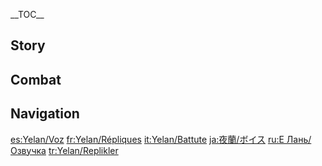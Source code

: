 {{CharacterTabs}}
{{LanguageTabs}}
__TOC__

==Story==
{{VO/Story
|character           = Yelan
|name                = Yelan

<!-- Hello -->
|vo_01_01_title      = Hello
|vo_01_01_file       = VO_{language}{character} Hello.ogg
|vo_01_01_tx         = Hello, [[Traveler]]. Call me Yelan. I think you may need my help, and I just so happen to be interested in some information you have. In other words — you scratch my back, I'll scratch yours.

<!-- Chats -->
|vo_02_01_title      = Chat: Tip-Off
|vo_02_01_file       = VO_{language}{character} Chat - Tip-Off.ogg
|vo_02_01_tx         = I got a new letter from an informant. Looks like the situation has changed again.

|vo_02_02_title      = Chat: Truancy
|vo_02_02_file       = VO_{language}{character} Chat - Truancy.ogg
|vo_02_02_tx         = Good roll... Alright, maybe I'll take one more day off, and knock out the rest of the work once I'm feeling up to it.

|vo_02_03_title      = Chat: Identity
|vo_02_03_file       = VO_{language}{character} Chat - Identity.ogg
|vo_02_03_tx         = Navigating the world is a whole lot easier with a few different identities to choose from. Need me to come up with some for you?

<!-- Weather -->
|vo_03_01_title      = When It Rains
|vo_03_01_file       = VO_{language}{character} When It Rains.ogg
|vo_03_01_tx         = It's raining again? Oh, this isn't good... If the rain washes away the traces, it's gonna set us back a long way...

|vo_03_02_title      = When Thunder Strikes
|vo_03_02_file       = VO_{language}{character} When Thunder Strikes.ogg
|vo_03_02_tx         = Only innocent children and timid adults are scared of thunder. But you're not either of those... are you?

|vo_03_03_title      = When It Snows
|vo_03_03_file       = VO_{language}{character} When It Snows.ogg
|vo_03_03_tx         = It's getting a little cold... Time to bundle up.

|vo_03_04_title      = When the Sun Is Out
|vo_03_04_file       = VO_{language}{character} When the Sun Is Out.ogg
|vo_03_04_tx         = This blinding sunlight is such a pain... No way I can get a nap in this weather.

|vo_03_05_title      = When the Wind Is Blowing
|vo_03_05_file       = VO_{language}{character} When the Wind Is Blowing.ogg
|vo_03_05_tx         = There's a restlessness in the wind... Hmm...

<!-- Greetings -->
|vo_04_01_title      = Good Morning
|vo_04_01_file       = VO_{language}{character} Good Morning.ogg
|vo_04_01_tx         = Mmm~ So early... I usually get up at noon if I don't have any urgent work.

|vo_04_02_title      = Good Afternoon
|vo_04_02_file       = VO_{language}{character} Good Afternoon.ogg
|vo_04_02_tx         = Ah, I'm getting sleepy. Think I'll take a nap... Don't wake me. I'll wake up naturally when it's time to work.

|vo_04_03_title      = Good Evening
|vo_04_03_file       = VO_{language}{character} Good Evening.ogg
|vo_04_03_tx         = Good evening. Have you had dinner? What did you have, how was it? Oh... Just making conversation. Don't think anything of it.

|vo_04_04_title      = Good Night
|vo_04_04_file       = VO_{language}{character} Good Night.ogg
|vo_04_04_tx         = Come on now, drink your milk and go to sleep. What? You're not a kid? Hehe... Alright, well, I'll just leave it right here, it's yours if you want it. I usually fall asleep well after midnight. Full disclosure &mdash; if you're a sleep talker, I can't promise I won't take notes, kay?

<!-- About -->
|vo_05_01_title      = About {character}: Duties
|vo_05_01_file       = VO_{language}{character} About {character} - Duties.ogg
|vo_05_01_tx         = The [[Qixing]] know [[Liyue]] like the back of their hands. But there's certain information out there that can only be obtained using more specialized methods. That's my area of expertise, so I generally take care of all those assignments myself.

|vo_05_02_title      = About {character}: Rumors
|vo_05_02_friendship = 4
|vo_05_02_file       = VO_{language}{character} About {character} - Rumors.ogg
|vo_05_02_tx         = Some say the boss of [[Yanshang Teahouse]] is a young entrepreneur who got rich overnight; some say there's a sickly and frail senior employee of the [[Ministry of Civil Affairs]] living as a hermit outside the city; others say you should stay away from restricted areas, or you'll get haunted by a blue ghost... Obviously, most civilians have never heard the name Yelan before. So you can safely laugh off all these rumors.

<!-- About Us -->
|vo_06_01_title      = About Us: Relationship
|vo_06_01_file       = VO_{language}{character} About Us - Relationship.ogg
|vo_06_01_tx         = Huh? What's that look on your face for? You don't have to be on guard around me. I never scheme against people who have my stamp of approval.

|vo_06_02_title      = About Us: Deception
|vo_06_02_friendship = 6
|vo_06_02_file       = VO_{language}{character} About Us - Deception.ogg
|vo_06_02_tx         = Don't be too ready to believe people when they cross their heart and hope to die. Sweet talkers only say what you want to hear. And think twice before meeting someone else's gaze &mdash; your eyes speak volumes about what you're thinking. When it comes down to it, we're friends, and if somebody ever conned you, I'd feel like I'd been cheated, too.

<!-- Miscellany I -->
|vo_07_01_title      = About the [[Vision]]
|vo_07_01_friendship = 4
|vo_07_01_file       = VO_{language}{character} About the Vision.ogg
|vo_07_01_tx         = Wherever there's important information to be found, the stakes involved in extracting it are often fatal. It doesn't matter how big or reliable the team under you may be, you can never completely rule out the risk. The bottom line is, have enough force at your fingertips to control the situation. I got lucky &mdash; I got my Vision just a few days after realizing that. Otherwise... you'd probably be talking to a very disheveled-looking ghost right now.

|vo_07_02_title      = Anything to Share: Blocking Out Noise
|vo_07_02_file       = VO_{language}{character} Anything to Share - Blocking Out Noise.ogg
|vo_07_02_tx         = If you grind [[Loach Pearl]]s down to size, they make excellent earplugs. They're very sound-proof &mdash; you can sleep away blissfully even when there's someone screaming right in your ear... Of course, I hope for your sake that you don't ever need them for that kind of reason.

|vo_07_03_title      = Anything to Share: Fascinating Bracelet
|vo_07_03_file       = VO_{language}{character} Anything to Share - Fascinating Bracelet.ogg
|vo_07_03_tx         = The bracelet on my right hand? I suppose there's no harm in telling you... It contains a kind of magic used by our clan, and it can send simple messages. The meaning of those messages is buried in the blue light, and only I can decipher them.

|vo_07_04_title      = Anything to Share: Pursuing the Target
|vo_07_04_file       = VO_{language}{character} Anything to Share - Pursuing the Target.ogg
|vo_07_04_tx         = When I'm tracking a target, I like to put psychological pressure on them. In the process of trying to shake me off, they will start to panic, bring in reinforcements, alter their plan... they keep going like this until eventually, they've exposed everything I need to know. Heh...

|vo_07_05_title      = Interesting Things
|vo_07_05_file       = VO_{language}{character} Interesting Things.ogg
|vo_07_05_tx         = Do you know much about [[Weasel Thieves]]? They're not especially intelligent creatures, but once you tame them, they can be trained to steal things and even pick locks. Pretty clear-cut case, isn't it &mdash; if even animals can be used as pawns with the right methods, the same has to be all the more true of people, who are constantly plotting and scheming against one another to begin with.

<!-- About teammate -->
|vo_08_01_title      = About [[Ningguang]]: Relationship
|vo_08_01_friendship = 4
|vo_08_01_file       = VO_{language}{character} About Ningguang - Relationship.ogg
|vo_08_01_tx         = I got to know Ningguang a long time ago, before she was a Qixing, and we worked together for a while. Maybe I'm partly to thank for the fact that she became a Qixing so quickly. Hehe, who can say? Anyway, she was the one who recommended this job to me. It was a good choice, I'm very well-suited to it.
|vo_08_01_mention    = Ningguang

|vo_08_02_title      = About Ningguang: Expectations
|vo_08_02_friendship = 4
|vo_08_02_file       = VO_{language}{character} About Ningguang - Expectations.ogg
|vo_08_02_tx         = Ningguang is good to work with. But I have to be mindful of our identities when I'm out in public. When I meet a Qixing as an employee of the Ministry of Civil Affairs, they're "Sir" or "Lady" to me.
|vo_08_02_mention    = Ningguang

|vo_08_03_title      = About [[Ganyu]]
|vo_08_03_friendship = 4
|vo_08_03_file       = VO_{language}{character} About Ganyu.ogg
|vo_08_03_tx         = Ah, the secretary... I could never work non-stop like she does, certainly not at that level of efficiency. I guess being half-[[adeptus]] must have its perks. Imagine not needing sleep to regain your energy levels...
|vo_08_03_mention    = Ganyu

|vo_08_04_title      = About [[Keqing]]
|vo_08_04_friendship = 4
|vo_08_04_file       = VO_{language}{character} About Keqing.ogg
|vo_08_04_tx         = I don't really like people who cram their schedules full, because it doesn't leave any room for negotiation. If something happens that they didn't anticipate, it throws their plans into oblivion, impacting not just themselves but their coworkers, too. But the Yuheng is different. She works in a very methodical way. I always enjoy working with her.
|vo_08_04_mention    = Keqing

|vo_08_05_title      = About [[Yanfei]]
|vo_08_05_friendship = 4
|vo_08_05_file       = VO_{language}{character} About Yanfei.ogg
|vo_08_05_tx         = I like Yanfei a lot. And I'm not talking about our friendship &mdash; as a high-profile legal consultant, important intel in [[Liyue Harbor]] is constantly flowing in her direction. Whenever I help her out, I always get some invaluable leads in return. I gotta say though, sometimes I think she respects me a little too much.
|vo_08_05_mention    = Yanfei

|vo_08_06_title      = About [[Xiao]]
|vo_08_06_friendship = 4
|vo_08_06_file       = VO_{language}{character} About Xiao.ogg
|vo_08_06_tx         = The elders in my clan once said that we must always show the utmost respect to the Vigilant [[Yaksha]]. Apparently, the only time that our ancestor would gain some temporary relief from his insanity was when passing by the [[Wangshu Inn]]. It must have been the comforting effect of his presence that wards off evil spirits. That said, if I ever have the honor of fighting side by side with the Conqueror of Demons, I will focus only on the mission. I cannot let myself be distracted by concerns about his status.
|vo_08_06_mention    = Xiao

|vo_08_07_title      = About [[Xiangling]]
|vo_08_07_friendship = 4
|vo_08_07_file       = VO_{language}{character} About Xiangling.ogg
|vo_08_07_tx         = Ah, Xiangling, the lovely little chef. Her ingredients are always top quality, easily as good as [[Liuli Pavilion]] and [[Xinyue Kiosk]]. Sometimes I go to her for dried [[Jueyun Chili]]s... She doesn't seem to understand why I eat them in the way that I do, and I don't feel like trying to explain it to her, either. It's just a family tradition.
|vo_08_07_mention    = Xiangling

|vo_08_08_title      = About [[Xingqiu]]
|vo_08_08_friendship = 4
|vo_08_08_file       = VO_{language}{character} About Xingqiu.ogg
|vo_08_08_tx         = Of course I remember him &mdash; the young master of the [[Feiyun Commerce Guild]]. I have dealings with his family all the time. Who knows... maybe one day, he'll be outsmarting everyone around him, too.
|vo_08_08_mention    = Xingqiu

|vo_08_09_title      = About [[Tartaglia]]
|vo_08_09_friendship = 4
|vo_08_09_file       = VO_{language}{character} About Tartaglia.ogg
|vo_08_09_tx         = The [[Fatui]] [[harbinger]]? He helped me out once &mdash; unwittingly. I was planning a deep-reaching investigation into the former owner of the Yanshang Teahouse, but our harbinger friend got to him first. He showed up demanding payment of his debt, and also exposed his accounting fraud, which got him thrown in jail. That made it very easy for me to take over Yanshang Teahouse myself, and it's proven to be a very useful base.
|vo_08_09_mention    = Tartaglia

<!-- More About -->
|vo_09_01_title      = More About {character}: I
|vo_09_01_file       = VO_{language}{character} More About {character} - 01.ogg
|vo_09_01_tx         = The reason I'm willing to bet on you is because of your special status. I think it'll bring me a lot of leads that can get me closer to the truth... Heh, so, got any news for me today?

|vo_09_02_title      = More About {character}: II
|vo_09_02_friendship = 3
|vo_09_02_file       = VO_{language}{character} More About {character} - 02.ogg
|vo_09_02_tx         = Exchanging information has to be a two-way thing, so I guess I can tell you something about my past. Thanks to my family's connections, I learned some useful skills from the [[Millelith]] scouts very early on. Although there are things working against you every step of the way when you're gathering intelligence, as long as I keep myself alive, I'll always emerge as the winner in the end...

|vo_09_03_title      = More About {character}: III
|vo_09_03_friendship = 4
|vo_09_03_file       = VO_{language}{character} More About {character} - 03.ogg
|vo_09_03_tx         = Clues are links in a chain. You have to trace them all the way back to where everything began before there can be a resolution. To that end, I need to keep my eyes and ears on every part of society, and often, that means having to be more than one person. People sometimes describe me as "one person, many faces" and so on... I take it as a compliment.

|vo_09_04_title      = More About {character}: IV
|vo_09_04_friendship = 5
|vo_09_04_file       = VO_{language}{character} More About {character} - 04.ogg
|vo_09_04_tx         = Someone once warned me to be careful about digging up certain things from the past. Dig too deep and you might find yourself standing in your own grave, they say... Well, I'm not about to stop, least of all because of anything anyone else has to say. Sure, I can't change the facts, but if it's a choice between the cold, hard truth and blissful unawareness, I'll take the former. What about you? Which would you choose?

|vo_09_05_title      = More About {character}: V
|vo_09_05_friendship = 6
|vo_09_05_file       = VO_{language}{character} More About {character} - 05.ogg
|vo_09_05_tx         = Tell me something. If I'm gonna stay around, what kind of person do you want me to be to you? Someone you work with? A competitor, who challenges you to sharpen your game? Just another name on your long list of acquaintances, or... somebody more important than that? Depending on what you're hoping for, I can either play that part or become that person.

<!-- Miscellany II -->
|vo_10_01_title      = {character}'s Hobbies
|vo_10_01_file       = VO_{language}{character} Hobbies.ogg
|vo_10_01_tx         = In my free time, I live life completely at random. It's quite simple: I make a list of things to do, then I roll the dice to decide which one I'm going to do next. It's a surprisingly fun game, and it's really broadened my mind... in that sense, it's been quite helpful where my job is concerned.

|vo_10_02_title      = {character}'s Troubles
|vo_10_02_file       = VO_{language}{character} Troubles.ogg
|vo_10_02_tx         = My physical fitness isn't actually that great compared with some trained martial artists. It's a hereditary thing that runs in my family. So before getting into really important work, I adjust my schedule to make sure I get enough rest, wait till I have built up enough energy, then strive to finish everything that needs doing in one go. Outside of work, I try my best to live life at a calm and carefree pace. So I'll always decline to take on any strenuous physical labor.

|vo_10_03_title      = Favorite Food
|vo_10_03_file       = VO_{language}{character} Favorite Food.ogg
|vo_10_03_tx         = I like to grind dried Jueyun Chilis and [[Violetgrass]] stamens into powder, mix them in with some Yunlai White Tea leaves, and then brew a strong pot of tea. It has the most powerful fragrance that makes you instantly fall in love with it. I prefer drinks like this with a long-lasting aftertaste to things like coffee and spirits.

|vo_10_04_title      = Least Favorite Food
|vo_10_04_file       = VO_{language}{character} Least Favorite Food.ogg
|vo_10_04_tx         = You have to be very careful with sweets. That powerful sense of satisfaction... it weakens your willpower and makes you relaxed. It only takes a few bites to get addicted, and with long-term consumption, you'll slowly but surely lose your edge.

<!-- Receiving a Gift -->
|vo_11_01_title      = Receiving a Gift: I
|vo_11_01_file       = VO Yelan Receiving a Gift - 01.ogg
|vo_11_01_tx         =  Hm, not bad. Almost good enough to bribe me with.

|vo_11_02_title      = Receiving a Gift: II
|vo_11_02_file       = VO Yelan Receiving a Gift - 02.ogg
|vo_11_02_tx         = Once you get accustomed to spicy food, everything else tastes bland. That's just the way it is.

|vo_11_03_title      = Receiving a Gift: III
|vo_11_03_file       = VO Yelan Receiving a Gift - 03.ogg
|vo_11_03_tx         = Shall we roll some dice? Whoever gets the lowest number... gets to eat it.

<!-- Birthday -->
|vo_12_01_title      = Birthday
|vo_12_01_file       = VO_{language}{character} Birthday.ogg
|vo_12_01_tx         = If I was to tell you that maybe you shouldn't celebrate too hard today, because you'll let your guard down, and someone out there might just be waiting for that moment to make their move on you... it probably wouldn't go down very well. So, relax and take it easy today. Oh, and you should stop by the Yanshang Teahouse &mdash; I whipped up some treats especially for you. Not sweet ones, of course. Just the tiniest little hint of chili.

<!-- Feelings About Ascension -->
|vo_13_01_title      = Feelings About Ascension: Intro
|vo_13_01_ascension  = 1
|vo_13_01_file       = VO_{language}{character} Feelings About Ascension -  01.ogg
|vo_13_01_tx         = In my line of work, combat skills are essential.

|vo_13_02_title      = Feelings About Ascension: Building Up
|vo_13_02_ascension  = 2
|vo_13_02_file       = VO_{language}{character} Feelings About Ascension -  02.ogg
|vo_13_02_tx         = Sometimes, you have to strike hard and fast at just the right moment to expose the lies while avoiding any unwanted interference.

|vo_13_03_title      = Feelings About Ascension: Climax
|vo_13_03_ascension  = 4
|vo_13_03_file       = VO_{language}{character} Feelings About Ascension -  03.ogg
|vo_13_03_tx         = Finding the truth might sound simple, but it takes perseverance to stick to the trail of clues and it takes strength to follow them deep into dangerous territory.

|vo_13_04_title      = Feelings About Ascension: Conclusion
|vo_13_04_ascension  = 6
|vo_13_04_file       = VO_{language}{character} Feelings About Ascension -  04.ogg
|vo_13_04_tx         = I have long regarded you as my most important informant. Naturally, I need to be fully prepared to face whatever risks come with the final answer when you bring it to me. Come on, let's go get it!
}}

==Combat==
{{Combat VO
|character           = Yelan

<!-- Elemental Skill -->
|skill_1_tx          = Busted.
|skill_2_tx          = Gotcha.
|skill_3_tx          = Quietly now.

<!-- Elemental Burst -->
|burst_1_tx          = Game's up, fun's over!
|burst_2_tx          = Here comes the catch.
|burst_3_tx          = Things are about to get dicey.

<!-- Sprint Start -->
|sprint-s_1_tx       = Take it easy.
|sprint-s_2_file     =  Sprint Start 02,Sprint Start 03

|glider_1_file       = Deploying Wind Glider 01,Deploying Wind Glider 02,Deploying Wind Glider 03

|chest_1_tx          = Easy money.
|chest_2_tx          = Treasure... one way to draw your target out of hiding.
|chest_3_tx          = A chest full of valuables... and a trove of potential clues.

|low-hp_1_tx         = What a drag...
|low-hp_2_tx         = Winging it wasn't the best idea...
|low-hp_3_tx         = I didn't factor this in...

<!-- Ally at Low HP -->
|ally-low-hp_1_tx    = Get back, I'll finish this job.
|ally-low-hp_2_tx    = You're running cold, allow me.

|fallen_1_tx         = What are... the odds?
|fallen_2_tx         = How was l... so wrong...
|fallen_3_tx         = But the truth... is still unknown...

|hit-l_1_file        = Light Hit Taken 02
|hit-l_1_tx          = Gutsy.
|hit-l_2_file        = Light Hit Taken 01,Light Hit Taken 03,Light Hit Taken 04,Light Hit Taken 05,Light Hit Taken 06

|hit-h_1_tx          = No...
|hit-h_2_file        = Heavy Hit Taken 02,Heavy Hit Taken 03,Heavy Hit Taken 04,Heavy Hit Taken 05,Heavy Hit Taken 06

|join_1_tx           = Who's our target this time?
|join_2_tx           = It's time to pull the trigger.
|join_3_tx           = Let's go get ourselves some answers.

|atk-l_1_file        = Light Attack 01,Light Attack 02,Light Attack 03,Light Attack 04,Light Attack 05,Light Attack 06,Light Attack 07

|atk-m_1_file        = Mid Attack 01,Mid Attack 02,Mid Attack 03

|atk-h_1_file        = Heavy Attack 01,Heavy Attack 02,Heavy Attack 03

|climb_1_file        = Climbing 01,Climbing 02,Climbing 03,Climbing 04,Climbing 05

|climb-b_1_file      = Climbing Breath 01,Climbing Breath 02,Climbing Breath 03

|jump_1_file         = Jumping 01,Jumping 02,Jumping 03,Jumping 04,Jumping 05
}}

==Navigation==
{{Character Navbox|VO}}

[[es:Yelan/Voz]]
[[fr:Yelan/Répliques]]
[[it:Yelan/Battute]]
[[ja:夜蘭/ボイス]]
[[ru:Е Лань/Озвучка]]
[[tr:Yelan/Replikler]]